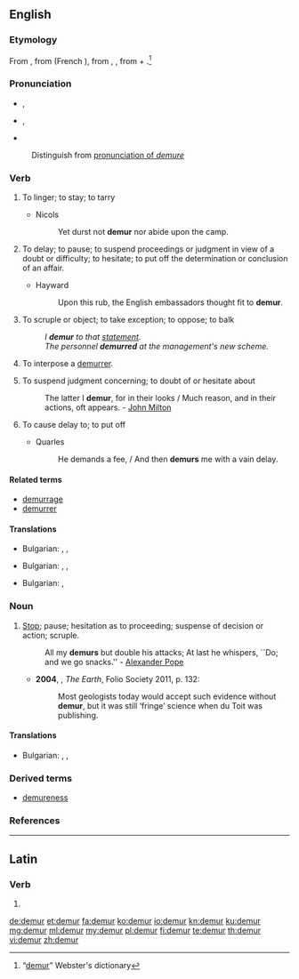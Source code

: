 ==English==

===Etymology===
From {{etyl|xno|en}} {{term|demorer|lang=fro}}, from {{etyl|fro|en}} {{term|demorer|lang=fro}} (French {{term|demeurer|lang=fr}}), from {{etyl|VL.|en}} {{term|demoro|lang=la}}, {{etyl|la|en}}
{{term|demorari||to tarry|lang=la}}, from {{term|de-|lang=la}} + {{term|morari||to delay|lang=la}}.<ref>“[http://machaut.uchicago.edu/?action=search&word=demur&resource=Webster%27s&quicksearch=on demur]” Webster's dictionary</ref>

===Pronunciation===
* {{a|GenAm}} {{enPR|dĭmûrʹ}}, {{IPA|/dɪˈmɝ/}}
* {{a|RP}} {{enPR|dĭmûrʹ}}, {{IPA|/dɪˈmɜː/}}
* {{rhymes|ɜː(ɹ)}}
: Distinguish from [[demure#Pronunciation|pronunciation of ''demure'']]

===Verb===
{{en-verb|demur|r|ing}}

# {{context|intransitive|obsolete|lang=en}} To linger; to stay; to tarry
#* Nicols
#*: Yet durst not '''demur''' nor abide upon the camp.
# {{context|intransitive|lang=en}} To delay; to pause; to suspend proceedings or judgment in view of a doubt or difficulty; to hesitate; to put off the determination or conclusion of an affair.
#* Hayward
#*: Upon this rub, the English embassadors thought fit to '''demur'''.
# {{context|intransitive|lang=en}} To scruple or object; to take exception; to oppose; to balk
#: ''I '''demur''' to that [[statement]].''
#: ''The personnel '''demurred''' at the management's new scheme.''
# {{context|intransitive|legal|lang=en}} To interpose a [[demurrer]].
# {{context|transitive|obsolete|lang=en}} To suspend judgment concerning; to doubt of or hesitate about
#: The latter I '''demur''', for in their looks / Much reason, and in their actions, oft appears. - [[w:John Milton|John Milton]]
# {{context|transitive|obsolete|lang=en}} To cause delay to; to put off
#* Quarles
#*: He demands a fee, / And then '''demurs''' me with a vain delay.

====Related terms====
* [[demurrage]]
* [[demurrer]]

====Translations====
{{trans-top|intransitive: To delay; to pause; to suspend proceedings }}
* Bulgarian: , {{t|bg|колебая се}}, {{t+|bg|отлагам}}
{{trans-mid}}
{{trans-bottom}}

{{trans-top|intransitive: To balk; to oppose.}}
* Bulgarian: , {{t|bg|противя се}}, {{t|bg|опъвам се}}
{{trans-mid}}
{{trans-bottom}}

{{trans-top|transitive, obsolete: To cause delay to; to put off}}
* Bulgarian: , {{t+|bg|отлагам}}
{{trans-mid}}
{{trans-bottom}}

===Noun===
{{en-noun}}

# [[Stop]]; pause; hesitation as to proceeding; suspense of decision or action; scruple.
#: All my '''demurs''' but double his attacks; At last he whispers, ``Do; and we go snacks.'' - [[w:Alexander Pope|Alexander Pope]]
#* '''2004''', {{w|Richard Fortey}}, ''The Earth'', Folio Society 2011, p. 132:
#*: Most geologists today would accept such evidence without '''demur''', but it was still ‘fringe’ science when du Toit was publishing.

====Translations====
{{trans-top|hesitation as to proceeding; suspense of decision or action; scruple}}
* Bulgarian: , {{t+|bg|колебание|n}}, {{t+|bg|скрупули|p}}
{{trans-mid}}
{{trans-bottom}}

===Derived terms===
* [[demureness]]

===References===
<references/>

----

==Latin==

===Verb===
{{la-verb-form|dēmur}}

# {{conjugation of|dō||1|p|pres|pass|sub|lang=la}}

[[de:demur]]
[[et:demur]]
[[fa:demur]]
[[ko:demur]]
[[io:demur]]
[[kn:demur]]
[[ku:demur]]
[[mg:demur]]
[[ml:demur]]
[[my:demur]]
[[pl:demur]]
[[fi:demur]]
[[te:demur]]
[[th:demur]]
[[vi:demur]]
[[zh:demur]]